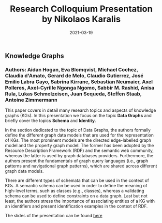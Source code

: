﻿---
date: 2021-03-19
title: Research Colloquium Presentation by Nikolaos Karalis
---


## Knowledge Graphs ##

### Authors: Aidan Hogan, Eva Blomqvist, Michael Cochez, Claudia d'Amato, Gerard de Melo, Claudio Gutierrez, José Emilio Labra Gayo, Sabrina Kirrane, Sebastian Neumaier, Axel Polleres, Axel-Cyrille Ngonga Ngomo, Sabbir M. Rashid, Anisa Rula, Lukas Schmelzeisen, Juan Sequeda, Steffen Staab, Antoine Zimmermann ###


This paper covers in detail many research topics and aspects of knowledge graphs (KGs). In this presentation we focus on the topic **Data Graphs** and briefly cover the topics **Schema** and **Identity**.

In the section dedicated to the topic of Data Graphs, the authors formally define the different graph data models that are used for the representation of KGs. The most prominent models are the directed edge-labelled graph model and the property graph model. The former has been adopted by the Resource Description Framework (RDF) and the semantic web community, whereas the latter is used by graph databases providers. Furthermore, the authors present the fundamentals of graph query languages (i.e., graph patterns and navigational graph patterns), which are shared across different graph data models.

There are different types of schemata that can be used in the context of KGs. A semantic schema can be used in order to define the meaning of high-level terms, such as classes (e.g., classes), whereas a validating schema can be used to define constraints on a data graph. Last but not least, the authors stress the importance of associating entities of a KG with an identifiers and present identification examples in the context of RDF.

The slides of the presentation can be found [here](/downloads/karalis_colloquium_slides.pdf)
